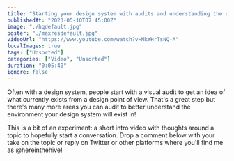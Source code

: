 ```yaml
---
title: "Starting your design system with audits and understanding the ecosystem"
publishedAt: "2023-05-10T07:45:00Z"
image: "./hqdefault.jpg"
poster: "./maxresdefault.jpg"
videoUrl: "https://www.youtube.com/watch?v=MkWHrTsNQ-A"
localImages: true
tags: ["Unsorted"]
categories: ["Video", "Unsorted"]
duration: "0:05:40"
ignore: false
---
```


Often with a design system, people start with a visual audit to get an idea of what currently exists from a design point of view. That's a great step but there's many more areas you can audit to better understand the environment your design system will exist in!

This is a bit of an experiment: a short intro video with thoughts around a topic to hopefully start a conversation. Drop a comment below with your take on the topic or reply on Twitter or other platforms where you'll find me as @hereinthehive!
